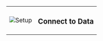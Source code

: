 <span>
    <table class="borderless">
        <tr>
            <td id="_universal_map_icons">
                <img
                  src={require('../../images/universal_map/Outlet-active.png').default}
                  alt="Setup"
                />
            </td>
            <td>
                <h3>
                    Connect to Data
                </h3>
            </td>
        </tr>
    </table>
</span>